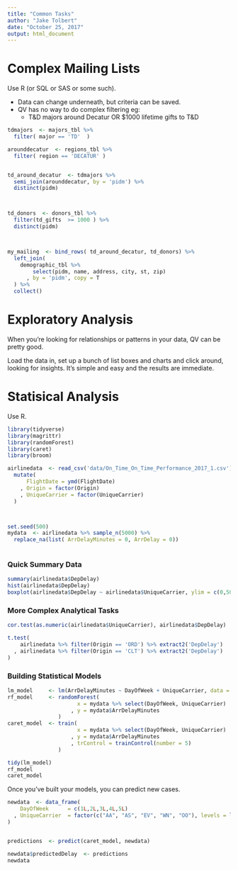 ```yaml
---
title: "Common Tasks"
author: "Jake Tolbert"
date: "October 25, 2017"
output: html_document
---
```


Complex Mailing Lists
==============================

Use R (or SQL or SAS or some such). 

- Data can change underneath, but criteria can be saved.
- QV has no way to do complex filtering eg:
    - T&D majors around Decatur OR $1000 lifetime gifts to T&D
    
```r

tdmajors  <- majors_tbl %>% 
  filter( major == 'TD'  ) 

arounddecatur  <- regions_tbl %>% 
  filter( region == 'DECATUR' )


td_around_decatur  <- tdmajors %>% 
  semi_join(arounddecatur, by = 'pidm') %>% 
  distinct(pidm)



td_donors  <- donors_tbl %>% 
  filter(td_gifts  >= 1000 ) %>% 
  distinct(pidm)



my_mailing  <- bind_rows( td_around_decatur, td_donors) %>% 
  left_join( 
    demographic_tbl %>% 
        select(pidm, name, address, city, st, zip)
      , by = 'pidm', copy = T
  ) %>% 
  collect()
```


Exploratory Analysis
==============================

When you're looking for relationships or patterns in your data, QV can be pretty good.

Load the data in, set up a bunch of list boxes and charts and click around, looking for insights. It's simple and easy and the results are immediate.



Statisical Analysis
==============================

Use R. 
```r
library(tidyverse)
library(magrittr)
library(randomForest)
library(caret)
library(broom)

airlinedata  <- read_csv('data/On_Time_On_Time_Performance_2017_1.csv') %>% 
  mutate( 
      FlightDate = ymd(FlightDate) 
    , Origin = factor(Origin)
    , UniqueCarrier = factor(UniqueCarrier)
  )



set.seed(500)
mydata  <- airlinedata %>% sample_n(5000) %>% 
  replace_na(list( ArrDelayMinutes = 0, ArrDelay = 0))
  
```

### Quick Summary Data
```r
summary(airlinedata$DepDelay)
hist(airlinedata$DepDelay)
boxplot(airlinedata$DepDelay ~ airlinedata$UniqueCarrier, ylim = c(0,50))
```

### More Complex Analytical Tasks

```r
cor.test(as.numeric(airlinedata$UniqueCarrier), airlinedata$DepDelay)

t.test(
    airlinedata %>% filter(Origin == 'ORD') %>% extract2('DepDelay')
  , airlinedata %>% filter(Origin == 'CLT') %>% extract2('DepDelay')
)
```


### Building Statistical Models

```r
lm_model     <- lm(ArrDelayMinutes ~ DayOfWeek + UniqueCarrier, data = mydata  )
rf_model     <- randomForest(
                      x = mydata %>% select(DayOfWeek, UniqueCarrier)
                    , y = mydata$ArrDelayMinutes
                )
caret_model  <- train(
                      x = mydata %>% select(DayOfWeek, UniqueCarrier)
                    , y = mydata$ArrDelayMinutes  
                    , trControl = trainControl(number = 5)
                )
```

```r

tidy(lm_model)
rf_model
caret_model

```

Once you've built your models, you can predict new cases.

```r
newdata  <- data_frame(
    DayOfWeek      = c(1L,2L,3L,4L,5L)
  , UniqueCarrier  = factor(c("AA", "AS", "EV", "WN", "OO"), levels = levels(mydata$UniqueCarrier))
)


predictions  <- predict(caret_model, newdata)

newdata$predictedDelay  <- predictions
newdata
```



